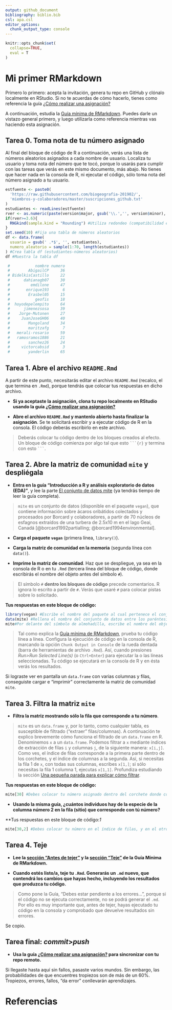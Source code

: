 ```yaml
---
output: github_document
bibliography: biblio.bib
csl: apa.csl
editor_options: 
  chunk_output_type: console
---
```


```r
knitr::opts_chunk$set(
  collapse=TRUE,
  eval = T
)
```


<!-- Este .md fue generado a partir del .Rmd homónimo. Edítese el .Rmd -->

# Mi primer RMarkdown

Primero lo primero: acepta la invitación, genera tu repo en GitHub y clónalo localmente en RStudio. Si no te acuerdas de cómo hacerlo, tienes como referencia la guía [¿Cómo realizar una asignación?](https://github.com/biogeografia-201902/material-de-apoyo/blob/master/ref/como-hacer-una-asignacion.md)

A continuación, estudia la [Guía mínima de RMarkdown](https://github.com/biogeografia-201902/material-de-apoyo/blob/master/ref/guia-minima-de-rmarkdown.md). Puedes darle un vistazo general primero, y luego utilizarla como referencia mientras vas haciendo esta asignación.


## Tarea 0. Toma nota de tu número asignado

Al final del bloque de código de R a continuación, verás una lista de números aleatorios asignados a cada nombre de usuario. Localiza tu usuario y toma nota del número que te tocó, porque lo usarás para cumplir con las tareas que verás en este mismo documento, más abajo. No tienes que hacer nada en la consola de R, ni ejecutar el código, sólo toma nota del número asignado a tu usuario.


```r
estfuente <- paste0(
  'https://raw.githubusercontent.com/biogeografia-201902/',
  'miembros-y-colaboradores/master/suscripciones_github.txt'
)
estudiantes <- readLines(estfuente)
rver <- as.numeric(paste(version$major, gsub('\\.','', version$minor), sep = '.'))
if(rver>=3.6){
  RNGkind(sample.kind = "Rounding") #Utiliza redondeo (compatibilidad entre versiones de R)
}
set.seed(10) #Fija una tabla de números aleatorios
df <- data.frame(
  usuario = gsub(' .*$', '', estudiantes),
  numero_aleatorio = sample(1:70, length(estudiantes))
) #Crea tabla df (estudiantes-números aleatorios)
df #Muestra la tabla df
```


```r
 #           nombre numero
 #        AbigailCP     36
 # BidelkisCastillo     22
 #      dahianagb07     30
 #         emdilone     47
 #       enrique193      6
 #        Erasbel05     15
 #           geofis     18
 #  hoyodepelempito     64
 #      jimenezsosa     39
 #    Jorge-Mutonen     27
 #     JuanJoseGH06     40
 #        Mangoland     34
 #        maritzafg      7
 #   merali-rosario     59
 #   ramosramos1886     21
 #        sanchez26     24
 #     victorcabsid      3
 #        yanderlin     65
```


## Tarea 1. Abre el archivo `README.Rmd`

A partir de este punto, necesitarás editar el archivo `README.Rmd` (recalco, el que termina en `.Rmd`), porque tendrás que colocar tus respuestas en dicho archivo.

* **Si ya aceptaste la asignación, clona tu repo localmente en RStudio usando la guía [¿Cómo realizar una asignación?](https://github.com/biogeografia-201902/material-de-apoyo/blob/master/ref/como-hacer-una-asignacion.md)**

* **Abre el archivo `README.Rmd` y mantenlo abierto hasta finalizar la asignación**. Se te solicitará escribir y a ejecutar código de R en la consola. El código deberás escribirlo en este archivo.

>Deberás colocar tu código dentro de los bloques creados al efecto. Un bloque de código comienza por algo tal que esto `    ```{r}    ` y termina con esto `    ```    `.


## Tarea 2. Abre la matriz de comunidad `mite` y despliégala

* **Entra en la guía "Introducción a R y análisis exploratorio de datos (EDA)"**, y lee la parte [El conjunto de datos mite](https://github.com/biogeografia-201902/material-de-apoyo/blob/master/ref/introduccion-a-r.md#el-conjunto-de-datos-mite) (ya tendrás tiempo de leer la guía completa).

>`mite` es un conjunto de datos (disponible en el paquete `vegan`), que contiene información sobre ácaros oribátidos colectados y procesados por Borcard y colaboradores, a partir de 70 núcleos de esfagnos extraídos de una turbera de 2.5x10&nbsp;m en el lago Geai, Canadá [@borcard1992partialling; @borcard1994environmental].

* **Carga el paquete `vegan`** (primera línea, `library()`).

* **Carga la matriz de comunidad en la memoria** (segunda línea con `data()`).

* **Imprime la matriz de comunidad**. Haz que se despliegue, ya sea en la consola de R o en tu `.Rmd` (tercera línea del bloque de código, donde escribirás el nombre del objeto antes del símbolo `#`).

>El símbolo `#` **dentro los bloques de código** precede comentarios. R ignora lo escrito a partir de `#`. Verás que usaré `#` para colocar pistas sobre lo solicitado.

**Tus respuestas en este bloque de código:**
```r
library(vegan) #Escribe el nombre del paquete al cual pertenece el conjunto de datos entre los paréntesis
data(mite) #Rellena el nombre del conjunto de datos entre los paréntesis
mite#Por delante del símbolo de almohadilla, escribe el nombre del objeto
```

> Tal como explica la [Guía mínima de RMarkdown](https://github.com/biogeografia-201902/material-de-apoyo/blob/master/ref/guia-minima-de-rmarkdown.md), prueba tu código línea a línea. Configura la ejecución de código en la consola de R, marcando la opción `Chunk Output in Console` de la rueda dentada (barra de herramientas de archivo `.Rmd`). Así, cuando presiones *Run>Run Selected Line(s)* (o `Ctrl+Enter`) para ejecutar la o las líneas seleccionadas. Tu código se ejecutará en la consola de R y en ésta verás los resultados.

Si lograste ver en pantalla un `data.frame` con varias columnas y filas, conseguiste cargar e "imprimir" correctamente la matriz de comunidad `mite`.


## Tarea 3. Filtra la matriz `mite`

* **Filtra la matriz mostrando sólo la fila que corresponde a tu número**.

>`mite` es un `data.frame` y, por lo tanto, como cualquier tabla, es susceptible de filtrado ("extraer" filas/columnas). A continuación te explico brevemente cómo funciona el filtrado de un `data.frame` en R. Denominemos `x` a un `data.frame`. Podemos filtrar a `x` mediante índices de extracción de filas `i` y columnas `j`, de la siguiente manera: `x[i,j]`. Como ves, el índice de filas corresponde a la primera parte dentro de los corchetes, y el índice de columnas a la segunda. Así, si necesitas la fila 1 de `x`, con todas sus columnas, escribes `x[1,]`; si sólo necesitas la fila 1 columna 1, ejecutas `x[1,1]`. Profundiza estudiando la sección [Una pequeña parada para explicar cómo filtrar](https://github.com/biogeografia-201902/material-de-apoyo/blob/master/ref/introduccion-a-r.md#una-pequeña-parada-para-explicar-cómo-filtrar).

**Tus respuestas en este bloque de código:**
```r
mite[30] #Debes colocar tu número asignado dentro del corchete donde corresponda.
```

* **Usando la misma guía, ¿cuántos individuos hay de la especie de la columna número 2 en la fila (sitio) que corresponde con tú número?**

**Tus respuestas en este bloque de código:*1*
```r
mite[30,2] #Debes colocar tu número en el índice de filas, y en el otro el de la columna. Lee la guía
```

## Tarea 4. Teje

* **Lee la [sección "Antes de tejer"](https://github.com/biogeografia-201902/material-de-apoyo/blob/master/ref/guia-minima-de-rmarkdown.md#antes-de-tejer) y la [sección "Teje"](https://github.com/biogeografia-201902/material-de-apoyo/blob/master/ref/guia-minima-de-rmarkdown.md#teje) de la Guía Mínima de RMarkdown.**

* **Cuando estés listo/a, teje tu `.Rmd`. Generarás un `.md` nuevo, que contendrá los cambios que hayas hecho, incluyendo los resultados que produzca tu código.**

>Como pone la Guía, "Debes estar pendiente a los errores...", porque si el código no se ejecuta correctamente, no se podrá generar el `.md`. Por ello es muy importante que, antes de tejer, hayas ejecutado tu código en la consola y comprobado que devuelve resultados sin errores. \

Se copio.

## Tarea final: *commit*>*push*

* **Usa la guía [¿Cómo realizar una asignación?](https://github.com/biogeografia-201902/material-de-apoyo/blob/master/ref/como-hacer-una-asignacion.md) para sincronizar con tu repo remoto.**

Si llegaste hasta aquí sin fallos, pasaste varios mundos. Sin embargo, las probabilidades de que encuentres tropiezos son de más de un 60%. Tropiezos, errores, fallos, "da error" conllevarán aprendizajes.


# Referencias
